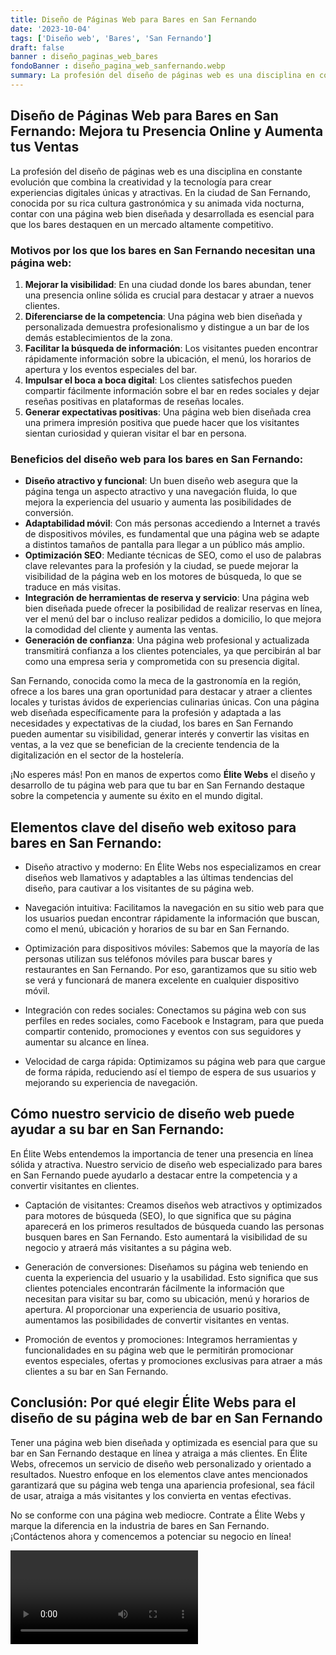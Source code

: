 ```yaml
---
title: Diseño de Páginas Web para Bares en San Fernando
date: '2023-10-04'
tags: ['Diseño web', 'Bares', 'San Fernando']
draft: false
banner : diseño_paginas_web_bares
fondoBanner : diseño_pagina_web_sanfernando.webp
summary: La profesión del diseño de páginas web es una disciplina en constante evolución que combina la creatividad y la tecnología para crear experiencias digitales únicas y atractivas. En la ciudad de San Fernando, conocida por su rica cultura gastronómica y su animada vida nocturna, contar con una página web bien diseñada y desarrollada es esencial para que los bares destaquen en un mercado altamente competitivo.
---
```


## Diseño de Páginas Web para Bares en San Fernando: Mejora tu Presencia Online y Aumenta tus Ventas

La profesión del diseño de páginas web es una disciplina en constante evolución que combina la creatividad y la tecnología para crear experiencias digitales únicas y atractivas. En la ciudad de San Fernando, conocida por su rica cultura gastronómica y su animada vida nocturna, contar con una página web bien diseñada y desarrollada es esencial para que los bares destaquen en un mercado altamente competitivo.

### Motivos por los que los bares en San Fernando necesitan una página web:

1. **Mejorar la visibilidad**: En una ciudad donde los bares abundan, tener una presencia online sólida es crucial para destacar y atraer a nuevos clientes.
2. **Diferenciarse de la competencia**: Una página web bien diseñada y personalizada demuestra profesionalismo y distingue a un bar de los demás establecimientos de la zona.
3. **Facilitar la búsqueda de información**: Los visitantes pueden encontrar rápidamente información sobre la ubicación, el menú, los horarios de apertura y los eventos especiales del bar.
4. **Impulsar el boca a boca digital**: Los clientes satisfechos pueden compartir fácilmente información sobre el bar en redes sociales y dejar reseñas positivas en plataformas de reseñas locales.
5. **Generar expectativas positivas**: Una página web bien diseñada crea una primera impresión positiva que puede hacer que los visitantes sientan curiosidad y quieran visitar el bar en persona.

### Beneficios del diseño web para los bares en San Fernando:

- **Diseño atractivo y funcional**: Un buen diseño web asegura que la página tenga un aspecto atractivo y una navegación fluida, lo que mejora la experiencia del usuario y aumenta las posibilidades de conversión.
- **Adaptabilidad móvil**: Con más personas accediendo a Internet a través de dispositivos móviles, es fundamental que una página web se adapte a distintos tamaños de pantalla para llegar a un público más amplio.
- **Optimización SEO**: Mediante técnicas de SEO, como el uso de palabras clave relevantes para la profesión y la ciudad, se puede mejorar la visibilidad de la página web en los motores de búsqueda, lo que se traduce en más visitas.
- **Integración de herramientas de reserva y servicio**: Una página web bien diseñada puede ofrecer la posibilidad de realizar reservas en línea, ver el menú del bar o incluso realizar pedidos a domicilio, lo que mejora la comodidad del cliente y aumenta las ventas.
- **Generación de confianza**: Una página web profesional y actualizada transmitirá confianza a los clientes potenciales, ya que percibirán al bar como una empresa seria y comprometida con su presencia digital.

San Fernando, conocida como la meca de la gastronomía en la región, ofrece a los bares una gran oportunidad para destacar y atraer a clientes locales y turistas ávidos de experiencias culinarias únicas. Con una página web diseñada específicamente para la profesión y adaptada a las necesidades y expectativas de la ciudad, los bares en San Fernando pueden aumentar su visibilidad, generar interés y convertir las visitas en ventas, a la vez que se benefician de la creciente tendencia de la digitalización en el sector de la hostelería.

¡No esperes más! Pon en manos de expertos como **Élite Webs** el diseño y desarrollo de tu página web para que tu bar en San Fernando destaque sobre la competencia y aumente su éxito en el mundo digital.

<GifSeo />

<Cta />

## Elementos clave del diseño web exitoso para bares en San Fernando:

- Diseño atractivo y moderno: En Élite Webs nos especializamos en crear diseños web llamativos y adaptables a las últimas tendencias del diseño, para cautivar a los visitantes de su página web.

- Navegación intuitiva: Facilitamos la navegación en su sitio web para que los usuarios puedan encontrar rápidamente la información que buscan, como el menú, ubicación y horarios de su bar en San Fernando.

- Optimización para dispositivos móviles: Sabemos que la mayoría de las personas utilizan sus teléfonos móviles para buscar bares y restaurantes en San Fernando. Por eso, garantizamos que su sitio web se verá y funcionará de manera excelente en cualquier dispositivo móvil.

- Integración con redes sociales: Conectamos su página web con sus perfiles en redes sociales, como Facebook e Instagram, para que pueda compartir contenido, promociones y eventos con sus seguidores y aumentar su alcance en línea.

- Velocidad de carga rápida: Optimizamos su página web para que cargue de forma rápida, reduciendo así el tiempo de espera de sus usuarios y mejorando su experiencia de navegación.

## Cómo nuestro servicio de diseño web puede ayudar a su bar en San Fernando:

En Élite Webs entendemos la importancia de tener una presencia en línea sólida y atractiva. Nuestro servicio de diseño web especializado para bares en San Fernando puede ayudarlo a destacar entre la competencia y a convertir visitantes en clientes.

- Captación de visitantes: Creamos diseños web atractivos y optimizados para motores de búsqueda (SEO), lo que significa que su página aparecerá en los primeros resultados de búsqueda cuando las personas busquen bares en San Fernando. Esto aumentará la visibilidad de su negocio y atraerá más visitantes a su página web.

- Generación de conversiones: Diseñamos su página web teniendo en cuenta la experiencia del usuario y la usabilidad. Esto significa que sus clientes potenciales encontrarán fácilmente la información que necesitan para visitar su bar, como su ubicación, menú y horarios de apertura. Al proporcionar una experiencia de usuario positiva, aumentamos las posibilidades de convertir visitantes en ventas.

- Promoción de eventos y promociones: Integramos herramientas y funcionalidades en su página web que le permitirán promocionar eventos especiales, ofertas y promociones exclusivas para atraer a más clientes a su bar en San Fernando.

## Conclusión: Por qué elegir Élite Webs para el diseño de su página web de bar en San Fernando

Tener una página web bien diseñada y optimizada es esencial para que su bar en San Fernando destaque en línea y atraiga a más clientes. En Élite Webs, ofrecemos un servicio de diseño web personalizado y orientado a resultados. Nuestro enfoque en los elementos clave antes mencionados garantizará que su página web tenga una apariencia profesional, sea fácil de usar, atraiga a más visitantes y los convierta en ventas efectivas.

No se conforme con una página web mediocre. Contrate a Élite Webs y marque la diferencia en la industria de bares en San Fernando. ¡Contáctenos ahora y comencemos a potenciar su negocio en línea!

<Video />

<CtaBot job='Bares' city='San Fernando'/>

<Gmaps query='San Fernando+españa+maps' />